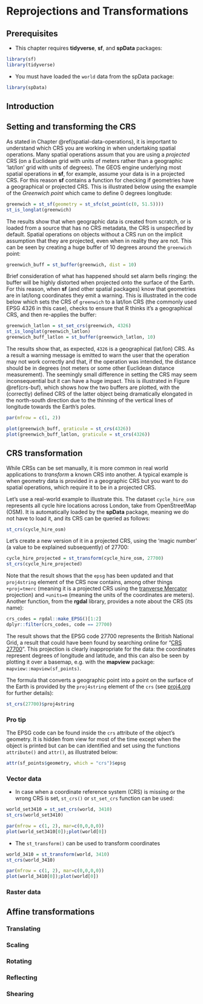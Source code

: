 # Reprojections and Transformations {#coord}

<!-- - crs - a heart of spatial data -->
<!-- - short history  -->
<!-- - types of crs (geographic vs cartesian; local vs regional vs global) -->
<!-- - objectives - 1/ to combine different datasets, 2/ area calculations, 3/ distance mesasurement, 4/ navigation, 5/ spatial data representations -->
<!-- - proj -->
<!-- - proj4 + epsg -->
<!-- - the most popular epsg -->

## Prerequisites {-}

- This chapter requires **tidyverse**, **sf**, and **spData** packages:

```r
library(sf)
library(tidyverse)
```

- You must have loaded the `world` data from the spData package:

```r
library(spData)
```

## Introduction

<!--in most of the cases reproject vector, not raster-->

## Setting and transforming the CRS

As stated in Chapter \@ref(spatial-data-operations), it is important to understand which CRS you are working in when undertaking spatial operations.
Many spatial operations assum that you are using a *projected* CRS (on a Euclidean grid with units of meters rather than a geographic 'lat/lon' grid with units of degrees).
The GEOS engine underlying most spatial operations in **sf**, for example, assume your data is in a projected CRS.
For this reason **sf** contains a function for checking if geometries have a geographical or projected CRS.
This is illustrated below using the example of the *Greenwich point* which came to define 0 degrees longitude:

```r
greenwich = st_sf(geometry = st_sfc(st_point(c(0, 51.5))))
st_is_longlat(greenwich)
```

The results show that when geographic data is created from scratch, or is loaded from a source that has no CRS metadata, the CRS is unspecified by default.
Spatial operations on objects without a CRS run on the implicit assumption that they are projected, even when in reality they are not.
This can be seen by creating a huge buffer of 10 degrees around the `greenwich` point:

```r
greenwich_buff = st_buffer(greenwich, dist = 10)
```

Brief consideration of what has happened should set alarm bells ringing:
the buffer will be highly distorted when projected onto the surface of the Earth.
For this reason, when **sf** (and other spatial packages) know that geometries are in lat/long coordinates they emit a warning.
This is illustrated in the code below which sets the CRS of `greenwich` to a lat/lon CRS (the commonly used EPSG 4326 in this case), checks to ensure that R thinks it's a geographical CRS, and then re-applies the buffer:

```r
greenwich_latlon = st_set_crs(greenwich, 4326)
st_is_longlat(greenwich_latlon)
greenwich_buff_latlon = st_buffer(greenwich_latlon, 10)
```

The results show that, as expected, `4326` is a geographical (lat/lon) CRS.
As a result a warning message is emitted to warn the user that the operation may not work correctly and that, if the operation was intended, the distance should be in degrees (not meters or some other Euclidean distance measurement).
The seemingly small difference in setting the CRS may seem inconsequential but it can have a huge impact.
This is illustrated in Figure \@ref(crs-buf), which shows how the two buffers are plotted, with the (correctly) defined CRS of the latter object being dramatically elongated in the north-south direction due to the thinning of the vertical lines of longitude towards the Earth's poles.  

```r
par(mfrow = c(1, 2))
```


```r
plot(greenwich_buff, graticule = st_crs(4326))
plot(greenwich_buff_latlon, graticule = st_crs(4326))
```

## CRS transformation

While CRSs can be set manually, it is more common in real world applications to *transform* a known CRS into another.
A typical example is when geometry data is provided in a geographic CRS but you want to do spatial operations, which require it to be in a projected CRS.

Let's use a real-world example to illustrate this.
The dataset `cycle_hire_osm` represents all cycle hire locations across London, take from OpenStreetMap (OSM).
It is automatically loaded by the **spData** package, meaning we do not have to load it, and its CRS can be queried as follows:

```r
st_crs(cycle_hire_osm)
```

Let's create a new version of it in a projected CRS, using the 'magic number' (a value to be explained subsequently) of 27700:

```r
cycle_hire_projected = st_transform(cycle_hire_osm, 27700)
st_crs(cycle_hire_projected)
```


Note that the result shows that the `epsg` has been updated and that `proj4string` element of the CRS now contains, among other things `+proj=tmerc` (meaning it is a projected CRS using the [tranverse Mercator](https://en.wikipedia.org/wiki/Transverse_Mercator_projection) projection) and `+units=m` (meaning the units of the coordinates are meters).
Another function, from the **rgdal** library, provides a note about the CRS (its name):

```r
crs_codes = rgdal::make_EPSG()[1:2]
dplyr::filter(crs_codes, code == 27700)
```

The result shows that the EPSG code 27700 represents the British National Grid, a result that could have been found by searching online for "[CRS 27700](https://www.google.com/search?q=CRS+27700)".
This projection is clearly inappropriate for the data: the coordinates represent degrees of longitude and latitude, and this can also be seen by plotting it over a basemap, e.g. with the **mapview** package: `mapview::mapview(sf_points)`.

The formula that converts a geographic point into a point on the surface of the Earth is provided by the `proj4string` element of the `crs` (see [proj4.org](http://proj4.org/) for further details):

```r
st_crs(27700)$proj4string
```

### Pro tip {-}

The EPSG code can be found inside the `crs` attribute of the object's geometry.
It is hidden from view for most of the time except when the object is printed but can be can identified and set using the functions `attribute()` and `attr()`, as illustrated below:

```r
attr(sf_points$geometry, which = "crs")$epsg
```

### Vector data

<!-- CRS assign -->

- In case when a coordinate reference system (CRS) is missing or the wrong CRS is set, `st_crs()` or `st_set_crs` function can be used:

```r
world_set3410 = st_set_crs(world, 3410)
st_crs(world_set3410)
```


```r
par(mfrow = c(1, 2), mar=c(0,0,0,0))
plot(world_set3410[0]);plot(world[0])
```

<!-- Reprojection -->

- The `st_transform()` can be used to transform coordinates

```r
world_3410 = st_transform(world, 3410)
st_crs(world_3410)
```

```r
par(mfrow = c(1, 2), mar=c(0,0,0,0))
plot(world_3410[0]);plot(world[0])
```

<!--
- st_as_sf(x, coords = c("x","y"))
- st_crs(x)
- st_transform(x, crs)
- ==
- !st_is_longlat(x)
- st_set_crs(x, crs)
- st_proj_info
- st_bbox
-->

### Raster data

<!--
- projectRaster
-->

## Affine transformations

### Translating

### Scaling

### Rotating

### Reflecting

### Shearing

<!-- Todo: add content on simplifying using mapshaper and other packages (e.g. sf) -->
